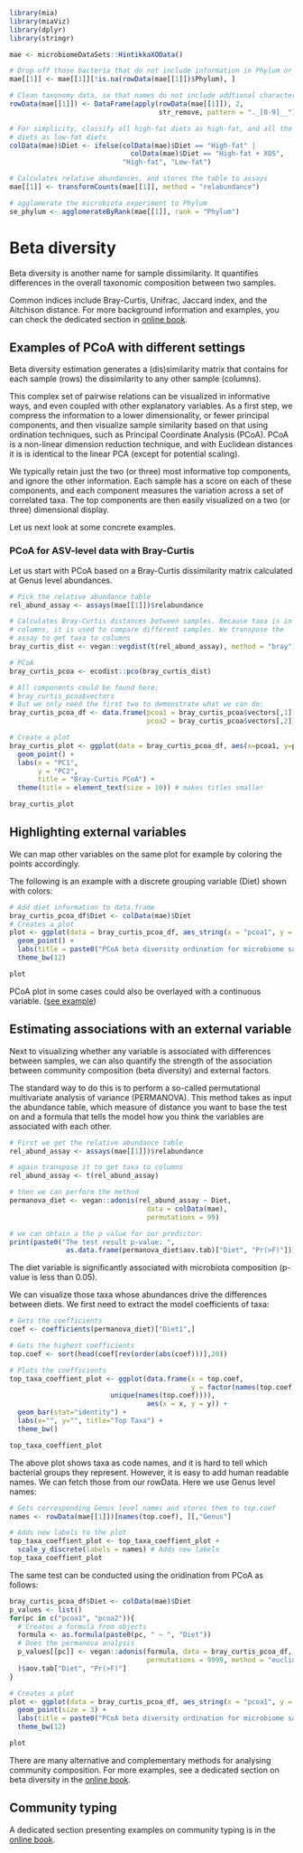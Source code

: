 ```r
library(mia)
library(miaViz)
library(dplyr)
library(stringr)

mae <- microbiomeDataSets::HintikkaXOData()

# Drop off those bacteria that do not include information in Phylum or lower levels
mae[[1]] <- mae[[1]][!is.na(rowData(mae[[1]])$Phylum), ]

# Clean taxonomy data, so that names do not include addtional characters
rowData(mae[[1]]) <- DataFrame(apply(rowData(mae[[1]]), 2, 
                                     str_remove, pattern = "._[0-9]__"))

# For simplicity, classify all high-fat diets as high-fat, and all the low-fat 
# diets as low-fat diets
colData(mae)$Diet <- ifelse(colData(mae)$Diet == "High-fat" | 
                              colData(mae)$Diet == "High-fat + XOS", 
                            "High-fat", "Low-fat")

# Calculates relative abundances, and stores the table to assays
mae[[1]] <- transformCounts(mae[[1]], method = "relabundance")

# agglomerate the microbiota experiment to Phylum
se_phylum <- agglomerateByRank(mae[[1]], rank = "Phylum")
```


# Beta diversity

Beta diversity is another name for sample dissimilarity. It quantifies
differences in the overall taxonomic composition between two samples.

Common indices include Bray-Curtis, Unifrac, Jaccard index, and the
Aitchison distance. For more background information
and examples, you can check the dedicated section in [online
book](https://microbiome.github.io/OMA/microbiome-diversity.html#beta-diversity).


## Examples of PCoA with different settings

Beta diversity estimation generates a (dis)similarity matrix that
contains for each sample (rows) the dissimilarity to any other sample
(columns).

This complex set of pairwise relations can be visualized in
informative ways, and even coupled with other explanatory
variables. As a first step, we compress the information to a lower
dimensionality, or fewer principal components, and then visualize
sample similarity based on that using ordination techniques, such as
Principal Coordinate Analysis (PCoA). PCoA is a non-linear dimension
reduction technique, and with Euclidean distances it is is identical
to the linear PCA (except for potential scaling).

We typically retain just the two (or three) most informative top
components, and ignore the other information. Each sample has a score
on each of these components, and each component measures the variation
across a set of correlated taxa. The top components are then easily
visualized on a two (or three) dimensional display.

Let us next look at some concrete examples.


### PCoA for ASV-level data with Bray-Curtis

Let us start with PCoA based on a Bray-Curtis dissimilarity matrix
calculated at Genus level abundances.


```r
# Pick the relative abundance table
rel_abund_assay <- assays(mae[[1]])$relabundance

# Calculates Bray-Curtis distances between samples. Because taxa is in
# columns, it is used to compare different samples. We transpose the
# assay to get taxa to columns
bray_curtis_dist <- vegan::vegdist(t(rel_abund_assay), method = "bray")

# PCoA
bray_curtis_pcoa <- ecodist::pco(bray_curtis_dist)

# All components could be found here: 
# bray_curtis_pcoa$vectors
# But we only need the first two to demonstrate what we can do:
bray_curtis_pcoa_df <- data.frame(pcoa1 = bray_curtis_pcoa$vectors[,1], 
                                  pcoa2 = bray_curtis_pcoa$vectors[,2])

# Create a plot
bray_curtis_plot <- ggplot(data = bray_curtis_pcoa_df, aes(x=pcoa1, y=pcoa2)) +
  geom_point() +
  labs(x = "PC1",
       y = "PC2", 
       title = "Bray-Curtis PCoA") +
  theme(title = element_text(size = 10)) # makes titles smaller

bray_curtis_plot
```

## Highlighting external variables 

We can map other variables on the same plot for example by coloring
the points accordingly.

The following is an example with a discrete grouping variable (Diet) shown with colors:

```r
# Add diet information to data.frame
bray_curtis_pcoa_df$Diet <- colData(mae)$Diet
# Creates a plot
plot <- ggplot(data = bray_curtis_pcoa_df, aes_string(x = "pcoa1", y = "pcoa2", color = "Diet")) +
  geom_point() +
  labs(title = paste0("PCoA beta diversity ordination for microbiome samples"), x = paste0("PC1 (p = ", p_values[["pcoa1"]], ")"), y = paste0("PC2 (p = ", p_values[["pcoa2"]], ")")) +
  theme_bw(12) 

plot
```

PCoA plot in some cases could also be overlayed with a continuous variable. ([see example](https://microbiome.github.io/course_2022_miaverse/beta-diversity.html#pcoa-plot-with-continuous-variable))


## Estimating associations with an external variable

Next to visualizing whether any variable is associated with
differences between samples, we can also quantify the strength of the
association between community composition (beta diversity) and
external factors.

The standard way to do this is to perform a so-called permutational
multivariate analysis of variance (PERMANOVA). This method takes as
input the abundance table, which measure of distance you want to base
the test on and a formula that tells the model how you think the
variables are associated with each other. 

```r
# First we get the relative abundance table
rel_abund_assay <- assays(mae[[1]])$relabundance

# again transpose it to get taxa to columns
rel_abund_assay <- t(rel_abund_assay)

# then we can perform the method
permanova_diet <- vegan::adonis(rel_abund_assay ~ Diet,
                                  data = colData(mae),
                                  permutations = 99)

# we can obtain a the p value for our predictor:
print(paste0("The test result p-value: ", 
              as.data.frame(permanova_diet$aov.tab)["Diet", "Pr(>F)"]))

```  

The diet variable is significantly associated with
microbiota composition (p-value is less than 0.05).

We can visualize those taxa whose abundances drive the
differences between diets. We first need to extract the model
coefficients of taxa:


```r
# Gets the coefficients
coef <- coefficients(permanova_diet)["Diet1",]

# Gets the highest coefficients
top.coef <- sort(head(coef[rev(order(abs(coef)))],20))

# Plots the coefficients
top_taxa_coeffient_plot <- ggplot(data.frame(x = top.coef,
                                             y = factor(names(top.coef),
					     unique(names(top.coef)))),
                                  aes(x = x, y = y)) +
  geom_bar(stat="identity") +
  labs(x="", y="", title="Top Taxa") +
  theme_bw()

top_taxa_coeffient_plot
```

The above plot shows taxa as code names, and it is hard to tell which
bacterial groups they represent. However, it is easy to add human readable
names. We can fetch those from our rowData. Here we use Genus level names:

```r
# Gets corresponding Genus level names and stores them to top.coef
names <- rowData(mae[[1]])[names(top.coef), ][,"Genus"]

# Adds new labels to the plot
top_taxa_coeffient_plot <- top_taxa_coeffient_plot +
  scale_y_discrete(labels = names) # Adds new labels
top_taxa_coeffient_plot
```

The same test can be conducted using the oridination from PCoA as follows:

```r
bray_curtis_pcoa_df$Diet <- colData(mae)$Diet
p_values <- list()
for(pc in c("pcoa1", "pcoa2")){
  # Creates a formula from objects
  formula <- as.formula(paste0(pc, " ~ ", "Diet"))
  # Does the permanova analysis
  p_values[[pc]] <- vegan::adonis(formula, data = bray_curtis_pcoa_df,
                                  permutations = 9999, method = "euclidean"
  )$aov.tab["Diet", "Pr(>F)"]
}

# Creates a plot
plot <- ggplot(data = bray_curtis_pcoa_df, aes_string(x = "pcoa1", y = "pcoa2", color = "Diet")) +
  geom_point(size = 3) +
  labs(title = paste0("PCoA beta diversity ordination for microbiome samples"), x = paste0("PC1 (p = ", p_values[["pcoa1"]], ")"), y = paste0("PC2 (p = ", p_values[["pcoa2"]], ")")) +
  theme_bw(12) 

plot
```

There are many alternative and complementary methods for analysing
community composition. For more examples, see a dedicated section on
beta diversity in the [online
book](https://microbiome.github.io/OMA/microbiome-diversity.html#beta-diversity).

## Community typing


A dedicated section presenting examples on community typing is in the
[online book](https://microbiome.github.io/OMA/microbiome-community.html#community-typing).
